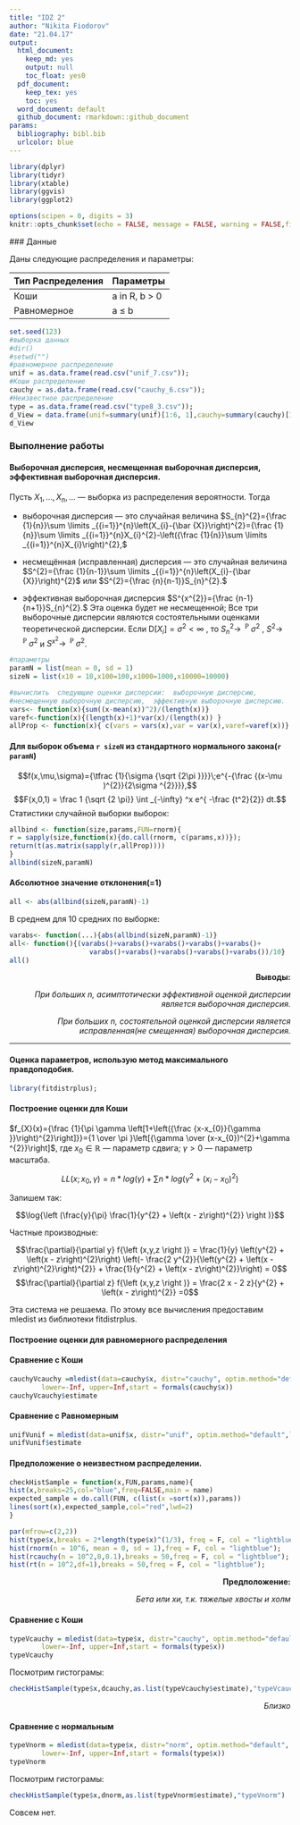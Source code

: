 ```yaml
---
title: "IDZ 2"
author: "Nikita Fiodorov"
date: "21.04.17"
output:
  html_document:
    keep_md: yes
    output: null
    toc_float: yes0
  pdf_document:
    keep_tex: yes
    toc: yes
  word_document: default
  github_document: rmarkdown::github_document
params:
  bibliography: bibl.bib
  urlcolor: blue
---
```


```r
library(dplyr)
library(tidyr)
library(xtable)
library(ggvis)
library(ggplot2)

options(scipen = 0, digits = 3)
knitr::opts_chunk$set(echo = FALSE, message = FALSE, warning = FALSE,fig.path = "README_figs/README-")
```

<a name="Idz_2"></a>
### Данные

Даны следующие распределения и параметры:

Тип Распределения			      | Параметры
----------------------------|--------------
Коши						            | a in R, b > 0 
Равномерное				        	| a ≤ b

```r
set.seed(123)
#выборка данных
#dir()
#setwd("")
#равномерное распределение
unif = as.data.frame(read.csv("unif_7.csv"));
#Коши распределение
cauchy = as.data.frame(read.csv("cauchy_6.csv"));
#Неизвестное распределение
type = as.data.frame(read.csv("type8_3.csv"));
d_View = data.frame(unif=summary(unif)[1:6, 1],cauchy=summary(cauchy)[1:6, 1],type=summary(type)[1:6, 1])
d_View
```

### Выполнение работы

#### Выборочная дисперсия, несмещенная выборочная дисперсия, эффективная выборочная дисперсия.

Пусть $X_{1},\ldots ,X_{n},\ldots$  — выборка из распределения вероятности. Тогда

- выборочная дисперсия — это случайная величина $S_{n}^{2}={\frac  {1}{n}}\sum \limits _{{i=1}}^{n}\left(X_{i}-{\bar  {X}}\right)^{2}={\frac  {1}{n}}\sum \limits _{{i=1}}^{n}X_{i}^{2}-\left({\frac  {1}{n}}\sum \limits _{{i=1}}^{n}X_{i}\right)^{2},$

- несмещённая (исправленная) дисперсия — это случайная величина $S^{2}={\frac  {1}{n-1}}\sum \limits _{{i=1}}^{n}\left(X_{i}-{\bar  {X}}\right)^{2}$ или $S^{2}={\frac  {n}{n-1}}S_{n}^{2}.$

- эффективная выборочная дисперсия $S^{x^{2}}={\frac  {n-1}{n+1}}S_{n}^{2}.$ Эта оценка будет не несмещенной;
Все три выборочные дисперсии являются состоятельными оценками теоретической дисперсии. Если ${\mathrm  {D}}[X_{i}]=\sigma ^{2}<\infty$ , то $S_{n}^{2}\to ^{{\!\!\!\!\!\!{\mathbb  {P}}}}\;\sigma ^{2}$
, $S^{2}\to ^{{\!\!\!\!\!\!{\mathbb  {P}}}}\;\sigma ^{2}$ и $S^{x^{2}}\to ^{{\!\!\!\!\!\!{\mathbb  {P}}}}\;\sigma ^{2}$.

```r


#параметры
paramN = list(mean = 0, sd = 1)
sizeN = list(x10 = 10,x100=100,x1000=1000,x10000=10000)

#вычислить  следующие оценки дисперсии:  выборочную дисперсию, 
#несмещенную выборочную дисперсию,  эффективную выборочную дисперсию. 
vars<- function(x){sum((x-mean(x))^2)/(length(x))}
varef<-function(x){(length(x)+1)*var(x)/(length(x)) }
allProp <- function(x){ c(vars = vars(x),var = var(x),varef=varef(x))}


```

####	Для выборок объема `r sizeN` из стандартного нормального закона(`r paramN`)

$$f(x,\mu,\sigma)={\tfrac {1}{\sigma {\sqrt {2\pi }}}}\;e^{-{\frac {(x-\mu )^{2}}{2\sigma ^{2}}}},$$
$$F(x,0,1) = \frac 1 {\sqrt {2 \pi}} \int _{-\infty} ^x e^{ -\frac {t^2}{2}} dt.$$
Статистики случайной выборки выборок:

```r
allbind <- function(size,params,FUN=rnorm){
r = sapply(size,function(x){do.call(rnorm, c(params,x))});
return(t(as.matrix(sapply(r,allProp))))
}
allbind(sizeN,paramN)
```

#### Абсолютное значение отклонения(=1)

```r
all <- abs(allbind(sizeN,paramN)-1)
```

В среднем для 10 средних по выборке:

```r
varabs<- function(...){abs(allbind(sizeN,paramN)-1)}
all<- function(){(varabs()+varabs()+varabs()+varabs()+varabs()+
                    varabs()+varabs()+varabs()+varabs()+varabs())/10}
all()
```

<p align="right"><b>Выводы:</b></p>
<p align="right"><i>При больших n, асимптотически эффективной оценкой дисперсии 
является выборочная дисперсия. </i></p></p>
<p align="right"><i>При больших n, состоятельной оценкой дисперсии 
является исправленная(не смещенная) выборочная дисперсия.</i></p></p>

----

#### Оценка параметров, использую метод максимального правдоподобия.

```r
library(fitdistrplus);
```

#### Построение оценки для Коши

$f_{X}(x)={\frac  {1}{\pi \gamma \left[1+\left({\frac  {x-x_{0}}{\gamma }}\right)^{2}\right]}}={1 \over \pi }\left[{\gamma  \over (x-x_{0})^{2}+\gamma ^{2}}\right]$, где ${\displaystyle x_{0}\in \mathbb {R} }$ — параметр сдвига; ${\displaystyle \gamma >0}$ — параметр масштаба.

$$LL(x;x_{0},\gamma)=n*log(\gamma)+\sum n*log(\gamma^2 + (x_{i}−x_{0})^ 2 )$$

Запишем так:

$$\log{\left (\frac{y}{\pi} \frac{1}{y^{2} + \left(x - z\right)^{2}} \right )}$$

Частные производные:

$$\frac{\partial}{\partial y} f{\left (x,y,z \right )} = \frac{1}{y} \left(y^{2} + \left(x - z\right)^{2}\right) \left(- \frac{2 y^{2}}{\left(y^{2} + \left(x - z\right)^{2}\right)^{2}} + \frac{1}{y^{2} + \left(x - z\right)^{2}}\right) = 0$$
$$\frac{\partial}{\partial z} f{\left (x,y,z \right )} = \frac{2 x - 2 z}{y^{2} + \left(x - z\right)^{2}} =0$$

Эта система не решаема. По этому все вычисления предоставим mledist из библиотеки fitdistrplus. 

#### Построение оценки для равномерного распределения


#### Сравнение с Коши

```r
cauchyVcauchy =mledist(data=cauchy$x, distr="cauchy", optim.method="default",
        lower=-Inf, upper=Inf,start = formals(cauchy$x))
cauchyVcauchy$estimate

```

#### Сравнение с Равномерным

```r
unifVunif = mledist(data=unif$x, distr="unif", optim.method="default",lower=-Inf, upper=Inf,start = formals(unif$x))
unifVunif$estimate
```


#### Предположение о неизвестном распределении.

```r
checkHistSample = function(x,FUN,params,name){
hist(x,breaks=25,col="blue",freq=FALSE,main = name)
expected_sample = do.call(FUN, c(list(x =sort(x)),params))
lines(sort(x),expected_sample,col="red",lwd=2)
}

par(mfrow=c(2,2))
hist(type$x,breaks = 2*length(type$x)^(1/3), freq = F, col = "lightblue");
hist(rnorm(n = 10^6, mean = 0, sd = 1),freq = F, col = "lightblue");
hist(rcauchy(n = 10^2,0,0.1),breaks = 50,freq = F, col = "lightblue");
hist(rt(n = 10^2,df=1),breaks = 50,freq = F, col = "lightblue");
```

<p align="right"><b>Предположение:</b></p>
<p align="right"><i>Бета или хи, т.к. тяжелые хвосты и холм</i></p></p>

#### Сравнение с Коши

```r
typeVcauchy = mledist(data=type$x, distr="cauchy", optim.method="default",
        lower=-Inf, upper=Inf,start = formals(type$x))
typeVcauchy
```
Посмотрим гистограмы:
```r
checkHistSample(type$x,dcauchy,as.list(typeVcauchy$estimate),"typeVcauchy")
```
<p align="right"><i>Близко</i></p></p>


#### Сравнение с нормальным

```r
typeVnorm = mledist(data=type$x, distr="norm", optim.method="default",
        lower=-Inf, upper=Inf,start = formals(type$x))
typeVnorm

```

Посмотрим гистограмы:
```r
checkHistSample(type$x,dnorm,as.list(typeVnorm$estimate),"typeVnorm")
```
Совсем нет.